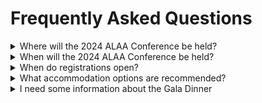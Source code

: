 # Frequently Asked Questions


<details>
<summary>
Where will the 2024 ALAA Conference be held?
</summary>
The 2024 Australasian Legal Academics Association conference will be held at Flinders University's
[new city campus](https://www.flinders.edu.au/festival-plaza).
Opened only in February 2024 the new campus is located at the heart of Adelaide's
CBD and is adjacent to the Adelaide Railway startTransition, the Festival Centre and Parliament House.
</details>

<details>
<summary>
When will the 2024 ALAA Conference be held?
</summary>
The 2024 Australasian Legal Academics Association conference will be held from
July 3 - 5 2024.
</details>

<details>
<summary>
    When do registrations open?
</summary>
Registrations open soon!

[Register your interest](https://docassemble.flinders.edu.au/interview?i=docassemble.2024ALAAConference:data/questions/eoi.yml)
and we will contact you as soon as registrations open.
</details>

<details>
<summary>
What accommodation options are recommended?
</summary>
There are many accommodation options to choose from all within a very short distance from
Flinders' new city campus.  Here are some of our suggestions:

- [Intercontinental Adelaide](https://www.intercontinental.com/hotels/gb/en/adelaide/adlha/hoteldetail?fromRedirect=true&qSrt=sBR&qIta=99602090&icdv=99602090&qSlH=ADLHA&setPMCookies=true&qSHBrC=IC&qDest=North%20Terrace%2C%20Adelaide%2C%20SA%2C%20AU&mktgvar=go_cmp-12305172444_adg-118369309875_ad-628240240259_kwd-14069310720_dev-c_ext-_sig-CjwKCAjw17qvBhBrEiwA1rU9w2dykvGqOqm7HMyd0LiWT7V1QGSbhdR7PNPOgm8Y40IZI7jb8trzERoCr-cQAvD_BwE&dp=true&gclid=CjwKCAjw17qvBhBrEiwA1rU9w2dykvGqOqm7HMyd0LiWT7V1QGSbhdR7PNPOgm8Y40IZI7jb8trzERoCr-cQAvD_BwE&cm_mmc=PDSEA-_-G_F-JAPAC_FS-AUNZ_H-JAPAC_HS-AUS_IC_BRI_EXM_HOTEL-ADLHA&srb_u=1)
- [Stamford Plaza](https://www.stamford.com.au/hotels/stamford-plaza-adelaide-hotel/?utm_source=triptease_attract&utm_medium=paid_search&utm_campaign=google_search&tt_api_key=885b3b34e51643e7957f4e349212cc89&tt_channel=paidsearch&gclid=CjwKCAjw17qvBhBrEiwA1rU9w_xfCkuMotkLAzXdJv8VY4Rlo935az9Jlsgty2zTqT2ixYSA1lfkQhoCfqkQAvD_BwE&tt_ps_tid=kwd-306964497335&tt_ps_mt=e&tt_ps_cid=21009226736&tt_ps_agid=161637617431&tt_ps_d=c&tt_ps_c=690429232976&tt_ps_ap=&gad_source=1)
- [Eos by Sky City](https://skycityadelaide.com.au/hotel/eos-by-skycity/)
- [The Playford Adelaide](https://theplayford.com.au/)
- [Oaks Adelaide Horizon Suites](https://www.oakshotels.com/en/oaks-horizons)
- [Oaks Adelaide Embassy Suites](https://www.oakshotels.com/en/oaks-embassy)
</details>

<details>
<summary>
I need some information about the Gala Dinner
</summary>
The Gala Dinner will be held on the evening of 4 July.

Gala Dinner will be a formal sit-down dinner.  Presentations for the ALEA awards will be made during the dinner.

Pricing and location will be announced soon.
</details>